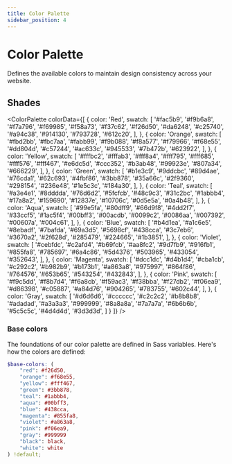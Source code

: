 ```yaml
---
title: Color Palette
sidebar_position: 4
---
```



# Color Palette

Defines the available colors to maintain design consistency across your website.

## Shades

<ColorPalette
  colorData={[
    {
      color: 'Red',
      swatch: [
        '#fac5b9', '#f9b6a8', '#f7a796', '#f69985', '#f58a73', '#f37c62', '#f26d50', '#da6248', '#c25740', '#a94c38', '#914130', '#793728', '#612c20',
      ],
    },
    {
      color: 'Orange',
      swatch: [
        '#fbd2bb', '#fbc7aa', '#fabb99', '#f9b088', '#f8a577', '#f79966', '#f68e55', '#dd804d', '#c57244', '#ac633c', '#945533', '#7b472b', '#623922',
      ],
    },
    {
      color: 'Yellow',
      swatch: [
        '#fffbc2', '#fffab3', '#fff8a4', '#fff795', '#fff685', '#fff576', '#fff467', '#e6dc5d', '#ccc352', '#b3ab48', '#99923e', '#807a34', '#666229',
      ],
    },
    {
      color: 'Green',
      swatch: [
        '#b1e3c9', '#9ddcbc', '#89d4ae', '#76cda1', '#62c693', '#4fbf86', '#3bb878', '#35a66c', '#2f9360', '#298154', '#236e48', '#1e5c3c', '#184a30',
      ],
    },
    {
      color: 'Teal',
      swatch: [
        '#a3e4e1', '#8dddda', '#76d6d2', '#5fcfcb', '#48c9c3', '#31c2bc', '#1abbb4', '#17a8a2', '#159690', '#12837e', '#10706c', '#0d5e5a', '#0a4b48',
      ],
    },
    {
      color: 'Aqua',
      swatch: [
        '#99e5fa', '#80dff9', '#66d9f8', '#4dd2f7', '#33ccf5', '#1ac5f4', '#00bff3', '#00acdb', '#0099c2', '#0086aa', '#007392', '#00607a', '#004c61',
      ],
    },
    {
      color: 'Blue',
      swatch: [
        '#b4d1ea', '#a1c6e5', '#8ebadf', '#7bafda', '#69a3d5', '#5698cf', '#438cca', '#3c7eb6', '#3670a2', '#2f628d', '#285479', '#224665', '#1b3851',
      ],
    },
    {
      color: 'Violet',
      swatch: [
        '#cebfdc', '#c2afd4', '#b69fcb', '#aa8fc2', '#9d7fb9', '#916fb1', '#855fa8', '#785697', '#6a4c86', '#5d4376', '#503965', '#433054', '#352643',
      ],
    },
    {
      color: 'Magenta',
      swatch: [
        '#dcc1dc', '#d4b1d4', '#cba1cb', '#c292c2', '#b982b9', '#b173b1', '#a863a8', '#975997', '#864f86', '#764576', '#653b65', '#543254', '#432843',
      ],
    },
    {
      color: 'Pink',
      swatch: [
        '#f9c5dd', '#f8b7d4', '#f6a8cb', '#f59ac3', '#f38bba', '#f27db2', '#f06ea9', '#d86398', '#c05887', '#a84d76', '#904265', '#783755', '#602c44',
      ],
    },
    {
      color: 'Gray',
      swatch: [
        '#d6d6d6', '#cccccc', '#c2c2c2', '#b8b8b8', '#adadad', '#a3a3a3', '#999999', '#8a8a8a', '#7a7a7a', '#6b6b6b', '#5c5c5c', '#4d4d4d', '#3d3d3d',
      ]
    }
  ]}
/>

### Base colors

The foundations of our color palette are defined in Sass variables. Here's how the colors are defined:

```scss
$base-colors: (
    "red": #f26d50,
    "orange": #f68e55,
    "yellow": #fff467,
    "green": #3bb878,
    "teal": #1abbb4,
    "aqua": #00bff3,
    "blue": #438cca,
    "magenta": #855fa8,
    "violet": #a863a8,
    "pink": #f06ea9,
    "gray": #999999
    "black": black,
    "white": white
) !default;
```